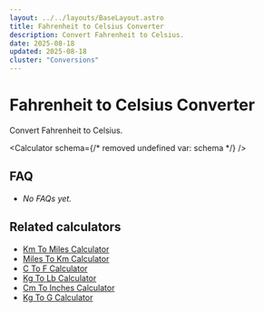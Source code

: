 ```yaml
---
layout: ../../layouts/BaseLayout.astro
title: Fahrenheit to Celsius Converter
description: Convert Fahrenheit to Celsius.
date: 2025-08-18
updated: 2025-08-18
cluster: "Conversions"
---
```




# Fahrenheit to Celsius Converter

Convert Fahrenheit to Celsius.

<Calculator schema={/* removed undefined var: schema */} />

## FAQ

- _No FAQs yet._

## Related calculators
- [Km To Miles Calculator](/calculators/km-to-miles-calculator/)
- [Miles To Km Calculator](/calculators/miles-to-km-calculator/)
- [C To F Calculator](/calculators/c-to-f-calculator/)
- [Kg To Lb Calculator](/calculators/kg-to-lb-calculator/)
- [Cm To Inches Calculator](/calculators/cm-to-inches-calculator/)
- [Kg To G Calculator](/calculators/kg-to-g-calculator/)
